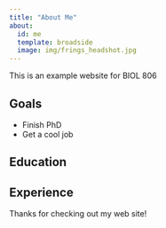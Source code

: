 ```yaml
---
title: "About Me"
about:
  id: me
  template: broadside
  image: img/frings_headshot.jpg
---
```


:::{#me}

This is an example website for BIOL 806

## Goals

- Finish PhD
- Get a cool job 







## Education




## Experience

:::

Thanks for checking out my web site!
